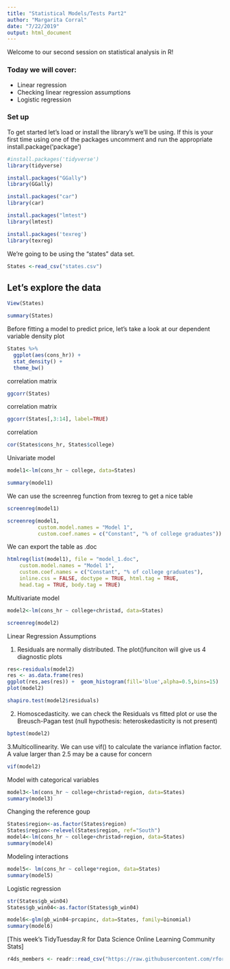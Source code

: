 ---
title: "Statistical Models/Tests Part2"
author: "Margarita Corral"
date: "7/22/2019"
output: html_document
---
Welcome to our second session on statistical analysis in R!  

### Today we will cover:

- Linear regression
- Checking linear regression assumptions
- Logistic regression

### Set up
To get started let's load or install the library's we'll be using. If this is your first time using one of the packages uncomment and run the appropriate install.package('package')
```{r}
#install.packages('tidyverse')
library(tidyverse)

install.packages("GGally")
library(GGally)

install.packages("car")
library(car)

install.packages("lmtest")
library(lmtest)

install.packages('texreg')
library(texreg)


```

We're going to be using the "states" data set. 




```{r}
States <-read_csv("states.csv")
```


## Let's explore the data

```{r}
View(States)
```

```{r}
summary(States)
```


Before fitting a model to predict price, let's take a look at our dependent variable 
density plot
```{r}
States %>% 
  ggplot(aes(cons_hr)) +
  stat_density() + 
  theme_bw()
```

correlation matrix
```{r}
ggcorr(States)
```
correlation matrix
```{r}
ggcorr(States[,3:14], label=TRUE)
```

correlation
```{r}
cor(States$cons_hr, States$college)

```


Univariate model
```{r}
model1<-lm(cons_hr ~ college, data=States)

summary(model1)

```
We can use the screenreg function from texreg to get a nice table

```{r}
screenreg(model1)
```

```{r}
screenreg(model1, 
          custom.model.names = "Model 1",  
          custom.coef.names = c("Constant", "% of college graduates"))
```
We can export the table as .doc
```{r}
htmlreg(list(model1), file = "model_1.doc", 
    custom.model.names = "Model 1",  
    custom.coef.names = c("Constant", "% of college graduates"),
    inline.css = FALSE, doctype = TRUE, html.tag = TRUE, 
    head.tag = TRUE, body.tag = TRUE)
```



Multivariate model
```{r}
model2<-lm(cons_hr ~ college+christad, data=States)
```

```{r}
screenreg(model2)
```

Linear Regression Assumptions

1. Residuals are normally distributed. The plot()funciton will give us 4 diagnostic plots
```{r}
res<-residuals(model2)
res <- as.data.frame(res)
ggplot(res,aes(res)) +  geom_histogram(fill='blue',alpha=0.5,bins=15)
plot(model2)

```
```{r}
shapiro.test(model2$residuals)

```



2. Homoscedasticity. we can check the Residuals vs fitted plot or use the Breusch-Pagan test (null hypothesis: heteroskedasticity is not present)
```{r}
bptest(model2)
```

3.Multicollinearity. We can use vif() to calculate the variance inflation factor. A value larger than 2.5 may be a cause for concern
```{r}
vif(model2)
```

Model with categorical variables
```{r}
model3<-lm(cons_hr ~ college+christad+region, data=States)
summary(model3)
```

Changing the reference goup
```{r}
States$region<-as.factor(States$region)
States$region<-relevel(States$region, ref="South")
model4<-lm(cons_hr ~ college+christad+region, data=States)
summary(model4)
```
Modeling interactions
```{r}
model5<- lm(cons_hr ~ college*region, data=States)
summary(model5)
```


Logistic regression
```{r}
str(States$gb_win04)
States$gb_win04<-as.factor(States$gb_win04)
```

```{r}
model6<-glm(gb_win04~prcapinc, data=States, family=binomial)
summary(model6)
```







[This week's TidyTuesday:R for Data Science Online Learning Community Stats]
```{r}

r4ds_members <- readr::read_csv("https://raw.githubusercontent.com/rfordatascience/tidytuesday/master/data/2019/2019-07-16/r4ds_members.csv")

```


